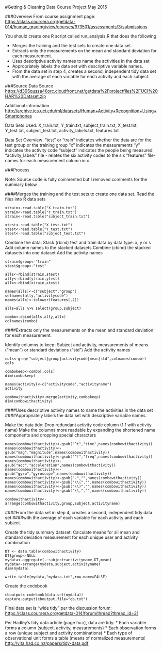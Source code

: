 #Getting & Cleaning Data Course Project
May 2015

###Overview
From course assignment page:
<https://class.coursera.org/getdata-014/human_grading/view/courses/973501/assessments/3/submissions>

You should create one R script called run_analysis.R that does the following:

* Merges the training and the test sets to create one data set.
* Extracts only the measurements on the mean and standard deviation for each measurement. 
* Uses descriptive activity names to name the activities in the data set
* Appropriately labels the data set with descriptive variable names. 
* From the data set in step 4, creates a second, independent tidy data set with the average of each variable for each activity and each subject.

###Source Data
Source
<https://d396qusza40orc.cloudfront.net/getdata%2Fprojectfiles%2FUCI%20HAR%20Dataset.zip>

Additional information
<http://archive.ics.uci.edu/ml/datasets/Human+Activity+Recognition+Using+Smartphones>

Data Sets Used:
X_train.txt, Y_train.txt, subject_train.txt, 
X_test.txt, Y_test.txt, subject_test.txt, 
activity_labels.txt, features.txt

Data Set Overview:
"test" or "train" indicates whether the data are for  the test group or the training group
"x" indicates the measurements
"y" indicates the activity code
"subject" indicates the people being measured
"activity_labels" file - relates the six activity codes to the six
"features " file- names for each measurement column in x

###Process

Note: Source code is fully commented but I removed comments for the summary below

####Merges the training and the test sets to create one data set.
Read the files into R data sets

```
xtrain<-read.table("X_train.txt")
ytrain<-read.table("Y_train.txt")
strain<-read.table("subject_train.txt")

xtest<-read.table("X_test.txt")
ytest<-read.table("Y_test.txt")
stest<-read.table("subject_test.txt")
```

Combine the data:
Stack (rbind) test and train data by data type: x, y or s
Add column names to the stacked datasets
Combine (cbind) the stacked datasets into one dataset
Add the activity names

```
strain$group<-"train"
stest$group<-"test"

alls<-rbind(strain,stest)
ally<-rbind(ytrain,ytest)
allx<-rbind(xtrain,xtest)

names(alls)<-c("subject","group")
setnames(ally,"activitycode")
names(allx)<-tolower(features[,2])

alls=alls %>% select(group,subject)

combo<-cbind(alls,ally,allx)
colnames(combo)
```

####Extracts only the measurements on the mean and standard deviation for each measurement. 

Identify columns to keep:
Subject and activity, measurements of means ("mean")  or standard deviations ("std")
Add the activity names

```
cols<-grep("subject|group|activitycode|mean|std",colnames(combo))
cols

combokeep<-combo[,cols]
dim(combokeep)

names(activity)<-c("activitycode","activityname")
activity

combowithactivity<-merge(activity,combokeep)
dim(combowithactivity)
```

####Uses descriptive activity names to name the activities in the data set
####Appropriately labels the data set with descriptive variable names. 

Make the data tidy:
Drop redundant activity code column (1:1 with activity name)
Make the columns more readable by expanding the shortened name components and dropping special characters

```
names(combowithactivity)<-gsub("^t","time",names(combowithactivity))
names(combowithactivity)<-gsub("mag","magnitude",names(combowithactivity))
names(combowithactivity)<-gsub("^f","freq",names(combowithactivity))
names(combowithactivity)<-gsub("acc","acceleration",names(combowithactivity))
names(combowithactivity)<-gsub("gyro","gyroscope",names(combowithactivity))
names(combowithactivity)<-gsub("-","",names(combowithactivity))
names(combowithactivity)<-gsub("\\(","",names(combowithactivity))
names(combowithactivity)<-gsub("\\)","",names(combowithactivity))
names(combowithactivity)<-gsub("\\,","",names(combowithactivity))

combowithactivity<-arrange(combowithactivity,group,subject,activityname)
```

####From the data set in step 4, creates a second, independent tidy data set 
####with the average of each variable for each activity and each subject.

Create the tidy summary dataset:
Calculate means for all mean and standard deviation measurement for each unique user and activity combination

```
DT <- data.table(combowithactivity)
DT$group<-NULL
mydata<-aggregate(.~subject+activityname,DT,mean)
mydata<-arrange(mydata,subject,activityname)
dim(mydata)

write.table(mydata,"mydata.txt",row.name=FALSE)
```

Create the codebook

```
cboutput<-codebook(data.set(mydata))
capture.output(cboutput,file="cb.txt")
```

Final data set is "wide tidy" per the discussion forum:
<https://class.coursera.org/getdata-014/forum/thread?thread_id=31>

Per Hadley's tidy data article (page four), data are tidy:
* Each variable forms a column (subject, activity, measurements)
* Each observation forms a row (unique subject and activity combinations)
* Each type of observational unit forms a table (means of normalized measurements)
<http://vita.had.co.nz/papers/tidy-data.pdf>


